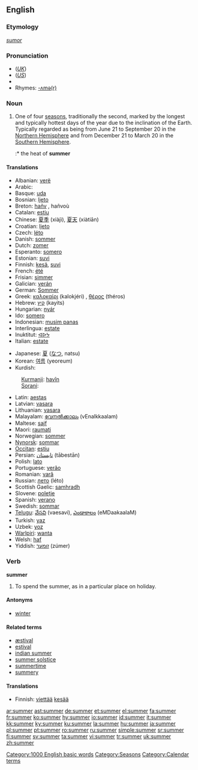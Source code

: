 {{see|Summer}}
{{wikipedia}}
==English==

{{rank|leaves|chair|date|854|summer|simply|terrible|Tom}}

===Etymology===
{{OE.}} ''[[sumor]]''

===Pronunciation===
*(''[[Received Pronunciation|UK]]'') {{IPA|/ˈsʌmə/}}
*(''[[General American|US]]'') {{IPA|/ˈsʌmɚ/}}
*{{audio|en-us-summer.ogg|Audio (US)}}
*Rhymes: [[Rhymes:English:-ʌmə(r)|-ʌmə(r)]]

===Noun===
{{en-noun}}

# One of four [[season]]s, traditionally the second, marked by the longest and typically hottest days of the year due to the inclination of the Earth. Typically regarded as being from June 21 to September 20 in the [[Northern Hemisphere]] and from December 21 to March 20 in the [[Southern Hemisphere]].
#:* the heat of '''summer'''

====Translations====
{{trans-top|hottest season}}
*Albanian: [[verë]] {{f}}
*Arabic: {{ARchar| [[صيف]]}} {{Unicode|(ʂaif)}}
*Basque: [[uda]]
*Bosnian: [[ljeto]] {{n}}
*Breton: [[hañv]] {{m}}, hañvoù
*Catalan: [[estiu]] {{m}}
*Chinese: [[夏季]] (xiàjì), [[夏天]] (xiàtiān)
*Croatian: [[ljeto]] {{n}}
*Czech: [[léto]] {{n}}
*Danish: [[sommer]]
*Dutch: [[zomer]] {{m}}
*Esperanto: [[somero]]
*Estonian: [[suvi]]
*Finnish: [[kesä]], [[suvi]]
*French: [[été]] {{m}}
*Frisian: [[simmer]]
*Galician: [[verán]] {{m}}
*German: [[Sommer]] {{m}}
*Greek: [[καλοκαίρι]] (kalokjéri) {{n}}, [[θέρος]] (théros) {{n}}
*Hebrew: [[קיץ]] (kayits) {{m}}
*Hungarian: [[nyár]]
*Ido: [[somero]]
*Indonesian: [[musim panas]]
*Interlingua: [[estate]]
*Inuktitut: [[ᐊᐅᔭ]]
*Italian: [[estate]] {{f}}
{{trans-mid}}
*Japanese: [[夏]] ([[なつ]], natsu)
*Korean: [[여름]] (yeoreum)
*Kurdish:
:[[Kurmanji]]: [[havîn]] {{f}}
:[[Sorani]]: {{KUchar|[[هاوین]]}}
*Latin: [[aestas]]
*Latvian: [[vasara]] {{f}}
*Lithuanian: [[vasara]] {{f}}
*Malayalam: [[വേനല്‍ക്കാലം]] (vEnalkkaalam)
*Maltese: [[sajf]]
*Maori: [[raumati]]
*Norwegian: [[sommer]]
*[[Nynorsk]]: [[sommar]]
*[[Occitan]]: [[estiu]]
*Persian: [[تابستان]] (tābestān)
*Polish: [[lato]] {{n}}
*Portuguese: [[verão]] {{m}}
*Romanian: [[vară]] {{f}}
*Russian: [[лето]] (léto) {{n}}
*Scottish Gaelic: [[samhradh]] {{m}}
*Slovene: [[poletje]] {{n}}
*Spanish: [[verano]] {{m}}
*Swedish: [[sommar]]
*[[Telugu]]: [[వేసవి]] (vaesavi), [[ఎండాకాలం]] (eMDaakaalaM)
*Turkish: [[yaz]]
*Uzbek: [[yoz]]
*[[Warlpiri]]: [[wanta]]
*Welsh: [[haf]]
*Yiddish: [[זומער]] (zúmer)
{{trans-bottom}}

===Verb===
'''summer'''

# To spend the summer, as in a particular place on holiday.

====Antonyms====
*[[winter]]

====Related terms====
*[[æstival]]
*[[estival]]
*[[indian summer]]
*[[summer solstice]]
*[[summertime]]
*[[summery]]

====Translations====
{{trans-top|spend the summer on holiday}}
*Finnish: [[viettää]] [[kesä|kesää]]
{{trans-bottom}}

[[Category:1000 English basic words]]
[[Category:Seasons]]
[[Category:Calendar terms]]

[[ar:summer]]
[[ast:summer]]
[[de:summer]]
[[et:summer]]
[[el:summer]]
[[fa:summer]]
[[fr:summer]]
[[ko:summer]]
[[hy:summer]]
[[io:summer]]
[[id:summer]]
[[it:summer]]
[[kk:summer]]
[[ky:summer]]
[[ku:summer]]
[[la:summer]]
[[hu:summer]]
[[ja:summer]]
[[pl:summer]]
[[pt:summer]]
[[ro:summer]]
[[ru:summer]]
[[simple:summer]]
[[sr:summer]]
[[fi:summer]]
[[sv:summer]]
[[ta:summer]]
[[vi:summer]]
[[tr:summer]]
[[uk:summer]]
[[zh:summer]]